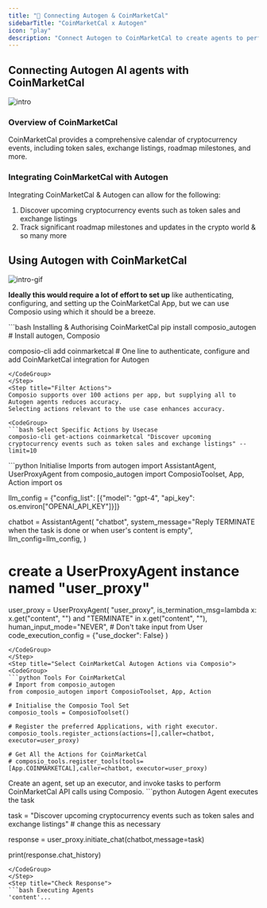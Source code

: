 ```yaml
---
title: "🚀 Connecting Autogen & CoinMarketCal"
sidebarTitle: "CoinMarketCal x Autogen"
icon: "play"
description: "Connect Autogen to CoinMarketCal to create agents to perform tasks using natural language"
---
```


## Connecting Autogen AI agents with CoinMarketCal
![intro](/media/intro.jpg)

### Overview of CoinMarketCal

CoinMarketCal provides a comprehensive calendar of cryptocurrency events, including token sales, exchange listings, roadmap milestones, and more.

### Integrating CoinMarketCal with Autogen

Integrating CoinMarketCal & Autogen can allow for the following:

1. Discover upcoming cryptocurrency events such as token sales and exchange listings
2. Track significant roadmap milestones and updates in the crypto world
& so many more

## Using Autogen with CoinMarketCal
![intro-gif](/media/intro.gif)
<Steps>
<Step title="Setting Up the Environment">

**Ideally this would require a lot of effort to set up** like authenticating, configuring, and setting up the CoinMarketCal App, but we can use Composio using which it should be a breeze.

<CodeGroup>
```bash Installing & Authorising CoinMarketCal
pip install composio_autogen # Install autogen, Composio 

composio-cli add coinmarketcal # One line to authenticate, configure and add CoinMarketCal integration for Autogen
```
</CodeGroup>
</Step>
<Step title="Filter Actions">
Composio supports over 100 actions per app, but supplying all to Autogen agents reduces accuracy.
Selecting actions relevant to the use case enhances accuracy.

<CodeGroup>
```bash Select Specific Actions by Usecase
composio-cli get-actions coinmarketcal "Discover upcoming cryptocurrency events such as token sales and exchange listings" --limit=10
```
</CodeGroup>

</Step>
<Step title="Import Base Packages">

<CodeGroup>
```python Initialise Imports
from autogen import AssistantAgent, UserProxyAgent
from composio_autogen import ComposioToolset, App, Action
import os

llm_config = {"config_list": [{"model": "gpt-4", "api_key": os.environ["OPENAI_API_KEY"]}]}

chatbot = AssistantAgent(
    "chatbot",
    system_message="Reply TERMINATE when the task is done or when user's content is empty",
    llm_config=llm_config,
)

# create a UserProxyAgent instance named "user_proxy"
user_proxy = UserProxyAgent(
    "user_proxy",
    is_termination_msg=lambda x: x.get("content", "") and "TERMINATE" in x.get("content", ""),
    human_input_mode="NEVER", # Don't take input from User
    code_execution_config = {"use_docker": False}
)
```
</CodeGroup>
</Step>
<Step title="Select CoinMarketCal Autogen Actions via Composio">
<CodeGroup>
```python Tools For CoinMarketCal
# Import from composio_autogen
from composio_autogen import ComposioToolset, App, Action

# Initialise the Composio Tool Set
composio_tools = ComposioToolset()

# Register the preferred Applications, with right executor. 
composio_tools.register_actions(actions=[],caller=chatbot, executor=user_proxy)

# Get All the Actions for CoinMarketCal
# composio_tools.register_tools(tools=[App.COINMARKETCAL],caller=chatbot, executor=user_proxy) 
```
</CodeGroup>
</Step>
<Step title="Execute the Agent">
Create an agent, set up an executor, and invoke tasks to perform CoinMarketCal API calls using Composio. 
<CodeGroup>
```python Autogen Agent executes the task

task = "Discover upcoming cryptocurrency events such as token sales and exchange listings" # change this as necessary

response = user_proxy.initiate_chat(chatbot,message=task)

print(response.chat_history)
```
</CodeGroup>
</Step>
<Step title="Check Response">
```bash Executing Agents
'content'...
```
</Step>
</Steps>
